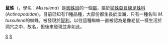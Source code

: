{{Automatic Taxobox
| taxon = Missulena
| name = 鼠蛛麵包属
| image = Male Missulena occatoria spider - cropped.JPG
| image_caption = 只有雄性才有彩色的頭和口器的红头鼠蛛 ''Missulena occatoria''
| image2 = Mouse spider.jpg
| image2_caption = Eastern mouse spider, ''Missulena bradleyi''
| authority = Walckenaer, 1805
| diversity_link = List of Actinopodidae species#Missulena
| diversity = 11 species
| subdivision_ranks = Species
| subdivision = 
参见正文}}
'''鼠蛛'''（{{lang-en|Mouse spiders}}，學名：''Missulena''）是[[蜘蛛目|蜘蛛目]]的一個[[屬_(生物)|屬]]，屬於[[猛蛛亞目|猛蛛亞目]][[線足蛛科|線足蛛科]](''Actinopodidae'')。目前已知有11種品種，大部份都生長於澳洲，只有一種名叫 ''M. tussulena''的蜘蛛，被發現於[[智利|智利]]。以往這種蜘蛛一直被認為是像老鼠一樣生活於洞穴之中，故名，但後來發現並非如此。

{{Taxonbar|from=Q100898}}

{{DEFAULTSORT:S}}
[[Category:蜘蛛目|S]]
[[Category:_1805年描述的分类群|S]]